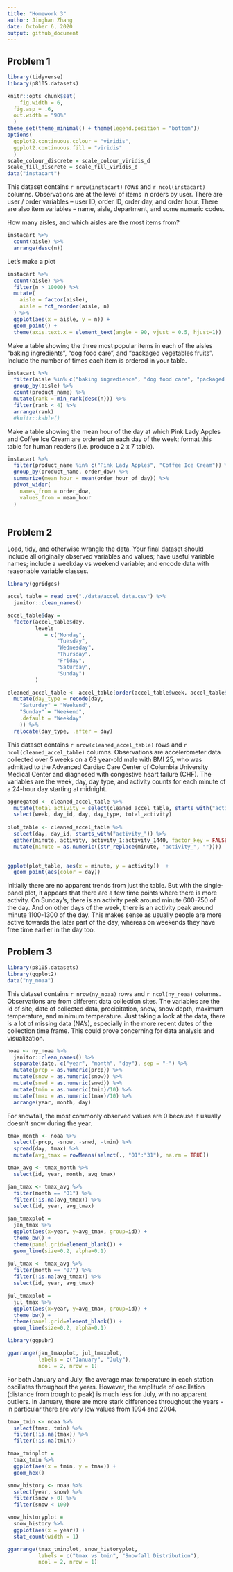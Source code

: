 ```yaml
---
title: "Homework 3"
author: Jinghan Zhang
date: October 6, 2020
output: github_document
---
```


## Problem 1

```r
library(tidyverse)
library(p8105.datasets)

knitr::opts_chunk$set(
	fig.width = 6, 
  fig.asp = .6,
  out.width = "90%"
  )
theme_set(theme_minimal() + theme(legend.position = "bottom"))
options(
  ggplot2.continuous.colour = "viridis",
  ggplot2.continuous.fill = "viridis"
  )
scale_colour_discrete = scale_colour_viridis_d
scale_fill_discrete = scale_fill_viridis_d
data("instacart")
```

This dataset contains `r nrow(instacart)` rows and `r ncol(instacart)` columns. Observations are at the level of items in orders by user. There are user / order variables -- user ID, order ID, order day, and order hour. There are also item variables -- name, aisle, department, and some numeric codes. 

How many aisles, and which aisles are the most items from?
```r
instacart %>%
  count(aisle) %>%
  arrange(desc(n))
```
 
Let's make a plot

```r
instacart %>%
  count(aisle) %>%
  filter(n > 10000) %>%
  mutate(
    aisle = factor(aisle),
    aisle = fct_reorder(aisle, n)
  ) %>%
  ggplot(aes(x = aisle, y = n)) +
  geom_point() +
  theme(axis.text.x = element_text(angle = 90, vjust = 0.5, hjust=1))
```

Make a table showing the three most popular items in each of the aisles "baking ingredients", "dog food care", and "packaged vegetables fruits". Include the number of times each item is ordered in your table.

```r
instacart %>%
  filter(aisle %in% c("baking ingredience", "dog food care", "packaged vegetables fruits")) %>%
  group_by(aisle) %>%
  count(product_name) %>%
  mutate(rank = min_rank(desc(n))) %>%
  filter(rank < 4) %>%
  arrange(rank)
  #knitr::kable()
```

Make a table showing the mean hour of the day at which Pink Lady Apples and Coffee Ice Cream are ordered on each day of the week; format this table for human readers (i.e. produce a 2 x 7 table).

```r
instacart %>%
  filter(product_name %in% c("Pink Lady Apples", "Coffee Ice Cream")) %>%
  group_by(product_name, order_dow) %>%
  summarize(mean_hour = mean(order_hour_of_day)) %>%
  pivot_wider(
    names_from = order_dow,
    values_from = mean_hour
  )
  
```

## Problem 2

Load, tidy, and otherwise wrangle the data. Your final dataset should include all originally observed variables and values; have useful variable names; include a weekday vs weekend variable; and encode data with reasonable variable classes.

```r
library(ggridges)

accel_table = read_csv("./data/accel_data.csv") %>%
  janitor::clean_names() 

accel_table$day = 
  factor(accel_table$day, 
         levels 
            = c("Monday",
                "Tuesday",
                "Wednesday",
                "Thursday",
                "Friday",
                "Saturday",
                "Sunday")
         )

cleaned_accel_table <- accel_table[order(accel_table$week, accel_table$day),] %>%
  mutate(day_type = recode(day,
    "Saturday" = "Weekend",
    "Sunday" = "Weekend",
    .default = "Weekday"
    )) %>%
  relocate(day_type, .after = day)
```

This dataset contains `r nrow(cleaned_accel_table)` rows and `r ncol(cleaned_accel_table)` columns. Observations are accelerometer data collected over 5 weeks on a 63 year-old male with BMI 25, who was admitted to the Advanced Cardiac Care Center of Columbia University Medical Center and diagnosed with congestive heart failure (CHF). The variables are the week, day, day type, and activity counts for each minute of a 24-hour day starting at midnight.

```r
aggregated <- cleaned_accel_table %>%
  mutate(total_activity = select(cleaned_accel_table, starts_with("activity_")) %>% rowSums()) %>%
  select(week, day_id, day, day_type, total_activity)
  
plot_table <- cleaned_accel_table %>%
  select(day, day_id, starts_with("activity_")) %>%
  gather(minute, activity, activity_1:activity_1440, factor_key = FALSE) %>%
  mutate(minute = as.numeric((str_replace(minute, "activity_", ""))))
  

ggplot(plot_table, aes(x = minute, y = activity))  + 
  geom_point(aes(color = day))
```

Initially there are no apparent trends from just the table. But with the single-panel plot, it appears that there are a few time points where there is more activity. On Sunday's, there is an activity peak around minute 600-750 of the day. And on other days of the week, there is an activity peak around minute 1100-1300 of the day. This makes sense as usually people are more active towards the later part of the day, whereas on weekends they have free time earlier in the day too.


## Problem 3

```r
library(p8105.datasets)
library(ggplot2)
data("ny_noaa") 
```

This dataset contains `r nrow(ny_noaa)` rows and `r ncol(ny_noaa)` columns. Observations are from different data collection sites. The variables are the id of site, date of collected data, precipitation, snow, snow depth, maximum temperature, and minimum temperature. Just taking a look at the data, there is a lot of missing data (NA's), especially in the more recent dates of the collection time frame. This could prove concerning for data analysis and visualization.

```r
noaa <- ny_noaa %>%
  janitor::clean_names() %>%
  separate(date, c("year", "month", "day"), sep = "-") %>%
  mutate(prcp = as.numeric(prcp)) %>%
  mutate(snow = as.numeric(snow)) %>%
  mutate(snwd = as.numeric(snwd)) %>%
  mutate(tmin = as.numeric(tmin)/10) %>%
  mutate(tmax = as.numeric(tmax)/10) %>%
  arrange(year, month, day)
```

For snowfall, the most commonly observed values are 0 because it usually doesn't snow during the year.

```r
tmax_month <- noaa %>%
  select(-prcp, -snow, -snwd, -tmin) %>%
  spread(day, tmax) %>%
  mutate(avg_tmax = rowMeans(select(., "01":"31"), na.rm = TRUE))

tmax_avg <- tmax_month %>%
  select(id, year, month, avg_tmax)

jan_tmax <- tmax_avg %>%
  filter(month == "01") %>%
  filter(!is.na(avg_tmax)) %>%
  select(id, year, avg_tmax)

jan_tmaxplot = 
  jan_tmax %>%
  ggplot(aes(x=year, y=avg_tmax, group=id)) +
  theme_bw() +
  theme(panel.grid=element_blank()) +
  geom_line(size=0.2, alpha=0.1)
  
jul_tmax <- tmax_avg %>%
  filter(month == "07") %>%
  filter(!is.na(avg_tmax)) %>%
  select(id, year, avg_tmax)

jul_tmaxplot = 
  jul_tmax %>%
  ggplot(aes(x=year, y=avg_tmax, group=id)) +
  theme_bw() +
  theme(panel.grid=element_blank()) +
  geom_line(size=0.2, alpha=0.1)

library(ggpubr)

ggarrange(jan_tmaxplot, jul_tmaxplot, 
          labels = c("January", "July"),
          ncol = 2, nrow = 1)
```

For both January and July, the average max temperature in each station oscillates throughout the years. However, the amplitude of oscillation (distance from trough to peak) is much less for July, with no apparent outliers. In January, there are more stark differences throughout the years - in particular there are very low values from 1994 and 2004.

```r
tmax_tmin <- noaa %>%
  select(tmax, tmin) %>%
  filter(!is.na(tmax)) %>%
  filter(!is.na(tmin))

tmax_tminplot = 
  tmax_tmin %>%
  ggplot(aes(x = tmin, y = tmax)) +
  geom_hex()

snow_history <- noaa %>%
  select(year, snow) %>%
  filter(snow > 0) %>%
  filter(snow < 100)

snow_historyplot =
  snow_history %>%
  ggplot(aes(x = year)) +
  stat_count(width = 1)

ggarrange(tmax_tminplot, snow_historyplot, 
          labels = c("tmax vs tmin", "Snowfall Distribution"),
          ncol = 2, nrow = 1)

```